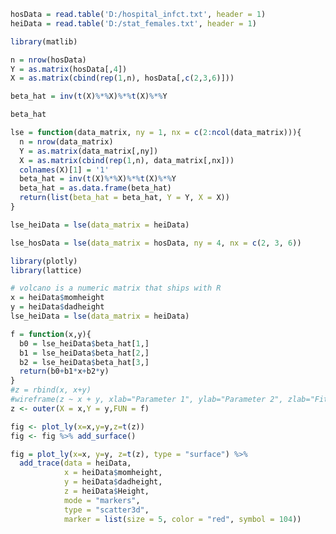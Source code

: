 ```r
hosData = read.table('D:/hospital_infct.txt', header = 1)
heiData = read.table('D:/stat_females.txt', header = 1)
```

```r
library(matlib)

n = nrow(hosData)
Y = as.matrix(hosData[,4])
X = as.matrix(cbind(rep(1,n), hosData[,c(2,3,6)]))

beta_hat = inv(t(X)%*%X)%*%t(X)%*%Y
```

```r
beta_hat
```

```r
lse = function(data_matrix, ny = 1, nx = c(2:ncol(data_matrix))){
  n = nrow(data_matrix)
  Y = as.matrix(data_matrix[,ny])
  X = as.matrix(cbind(rep(1,n), data_matrix[,nx]))
  colnames(X)[1] = '1'
  beta_hat = inv(t(X)%*%X)%*%t(X)%*%Y
  beta_hat = as.data.frame(beta_hat)
  return(list(beta_hat = beta_hat, Y = Y, X = X))
}
```

```r
lse_heiData = lse(data_matrix = heiData)
```

```r
lse_hosData = lse(data_matrix = hosData, ny = 4, nx = c(2, 3, 6))
```

```r
library(plotly)
library(lattice) 

# volcano is a numeric matrix that ships with R
x = heiData$momheight
y = heiData$dadheight
lse_heiData = lse(data_matrix = heiData)

f = function(x,y){
  b0 = lse_heiData$beta_hat[1,]
  b1 = lse_heiData$beta_hat[2,]
  b2 = lse_heiData$beta_hat[3,]
  return(b0+b1*x+b2*y)
}
#z = rbind(x, x+y)
#wireframe(z ~ x + y, xlab="Parameter 1", ylab="Parameter 2", zlab="Fitness Value")
z <- outer(X = x,Y = y,FUN = f)

fig <- plot_ly(x=x,y=y,z=t(z))
fig <- fig %>% add_surface()

fig = plot_ly(x=x, y=y, z=t(z), type = "surface") %>% 
  add_trace(data = heiData, 
            x = heiData$momheight, 
            y = heiData$dadheight, 
            z = heiData$Height, 
            mode = "markers", 
            type = "scatter3d", 
            marker = list(size = 5, color = "red", symbol = 104))



```